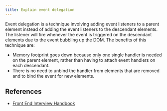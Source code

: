 ```yaml
---
title: Explain event delegation
---
```


Event delegation is a technique involving adding event listeners to a parent element instead of adding the event listeners to the descendant elements. The listener will fire whenever the event is triggered on the descendant elements due to the event bubbling up the DOM. The benefits of this technique are:

- Memory footprint goes down because only one single handler is needed on the parent element, rather than having to attach event handlers on each descendant.
- There is no need to unbind the handler from elements that are removed and to bind the event for new elements.

## References

- [Front End Interview Handbook](https://www.frontendinterviewhandbook.com/javascript-questions)
